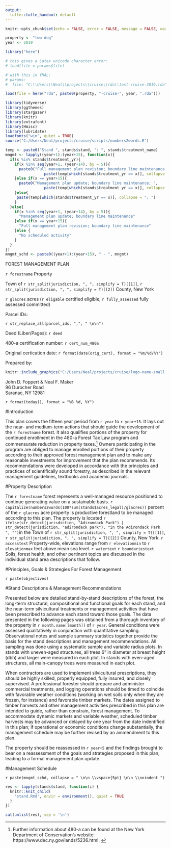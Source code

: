 ```yaml
---
output:
  tufte::tufte_handout: default
---
```


```r
knitr::opts_chunk$set(echo = FALSE, error = FALSE, message = FALSE, warning = FALSE, fig.width = 5, fig.height = 3.75)
```

```r
property <- "two-dog"
year <- 2019

library("here")

# this gives a Latex unicode character error:
# load(file = params$file)

# with this in YMAL:
# params:
#  file: "C:\\Users\\Neal\\projects\\cruise\\rda\\test-cruise-2019.rda"

load(file = here("rda", paste0(property, "-cruise-", year, ".rda")))

library(tidyverse)
library(ggthemes)
library(stargazer)
library(knitr)
library(extrafont)
library(Hmisc)
library(lubridate)
loadfonts("win", quiet = TRUE)
source("C:/Users/Neal/projects/cruise/scripts/numbers2words.R")

temp <- paste0("Stand ", stands$stand, ": ", stands$treatment_name)
mngmt <- lapply((year+1):(year+15), function(x){
  if(x %in% stands$treatment_yr){
    if(x %in% seq(year+1, (year+14), by = 5)){
      paste0("Full management plan revision; boundary line maintenance; ",
                 paste(temp[which(stands$treatment_yr == x)], collapse = "; "))
    }else if(x == year+15){
      paste0("Management plan update; boundary line maintenance; ",
                 paste(temp[which(stands$treatment_yr == x)], collapse = "; "))
    }else{
     paste(temp[which(stands$treatment_yr == x)], collapse = "; ") 
    }
  }else{
    if(x %in% seq(year+1, (year+14), by = 5)){
      "Management plan update; boundary line maintenance"
    }else if(x == year+15){
      "Full management plan revision; boundary line maintenance"
    }else {
      "No scheduled activity"
    }
  }
})
mngmt_schd <- paste0((year+1):(year+15), " - ", mngmt)
```

\pagenumbering{gobble}
\vspace*{30pt}

\huge FOREST MANAGEMENT PLAN

\vspace{30pt}

\LARGE `r forestname` Property

\vspace{22pt}

\normalsize Town of `r str_split(jurisdiction, ", ", simplify = T)[[1]]`, `r str_split(jurisdiction, ", ", simplify = T)[[2]]` County, New York  

\vspace{70pt}

\small `r glacres` acres (`r eligable` certified eligible; `r fully_assessed` fully assessed committed)

\vspace{18pt}

Parcel IDs: 

\vspace{8pt}

`r str_replace_all(parcel_ids, ",", " \n\n")`

\vspace{10pt}

Deed (Liber/Pages): `r deed`

\vspace{10pt}

480-a certification number: `r cert_num_480a`

\vspace{10pt}

Original certication date: `r format(date(orig_cert), format = "%m/%d/%Y")`

\vspace{60pt}

Prepared by:
```r
knitr::include_graphics("C:/Users/Neal/projects/cruise/logo-name-small.png")
```

John D. Foppert & Neal F. Maker  
96 Durocher Road  
Saranac, NY 12981  

\vspace{30pt}

\large `r format(today(), format = "%B %d, %Y")`

\pagebreak
\pagenumbering{arabic}

#Introduction

This plan covers the fifteen year period from `r year` to `r year+15`. It lays out the near- and medium-term actions that should guide the development of the `r forestname` forest. It also qualifies portions of the property for continued enrollment in the 480-a Forest Tax Law program and commensurate reduction in property taxes.^[Further information about 480-a can be found at the New York Department of Conservation's website: https://www.dec.ny.gov/lands/5236.html. \vspace{20pt}]  Owners participating in the program are obliged to manage enrolled portions of their property according to their approved forest management plan and to make any reasonable investments for improvement that the plan recommends. Its recommendations were developed in accordance with the principles and practices of scientifically sound forestry, as described in the relevant management guidelines, textbooks and academic journals.

#Property Description

The `r forestname` forest represents a well-managed resource positioned to continue generating value on a sustainable basis. `r capitalize(numbers2words(100*sum(stands$acres_legal)/glacres))` percent of the `r glacres` acre property is productive forestland to be managed according to this plan. The property is located `r ifelse(str_detect(jurisdiction, "Adirondack Park") | str_detect(jurisdiction, "adirondack park"), "in the Adirondack Park ", "")`in the Town of `r str_split(jurisdiction, ", ", simplify = T)[[1]]`, `r str_split(jurisdiction, ", ", simplify = T)[[2]]` County, New York. `r accesstext` Property-wide, elevations range from `r elevationmin` to `r elevationmax` feet above mean sea level. `r watertext` `r boundariestext` Soils, forest health, and other pertinent topics are discussed in the individual stand area descriptions that follow.

#Principles, Goals & Strategies For Forest Management

`r paste(objectives)`

#Stand Descriptions & Management Recommendations

Presented below are detailed stand-by-stand descriptions of the forest, the long-term structural, compositional and functional goals for each stand, and the near-term silvicultural treatments or management activities that have been prescribed to advance each stand toward those goals.  The data presented in the following pages was obtained from a thorough inventory of the property in `r month.name[[month]]` of `r year`.  General conditions were assessed qualitatively in conjunction with quantitative sampling.  Observational notes and sample summary statistics together provide the basis for the stand descriptions and management recommendations. All sampling was done using a systematic sample and variable radius plots. In stands with uneven-aged structures, all trees 6" in diameter at breast height (dbh) and larger were measured in each plot. In stands with even-aged structures, all main-canopy trees were measured in each plot.

When contractors are used to implement silvicultural prescriptions, they should be highly skilled, properly equipped, fully insured, and closely supervised.  A professional forester should prepare and administer commercial treatments, and logging operations should be timed to coincide with favorable weather conditions (working on wet soils only when they are frozen, for instance) and favorable timber markets. The dates assigned to timber harvests and other management activities prescribed in this plan are intended to guide, rather than constrain, forest management. To accommodate dynamic markets and variable weather, scheduled timber harvests may be advanced or delayed by one year from the date indentified in this plan; if operational or economic conditions change substantially, the management schedule may be further revised by an ammendment to this plan.

The property should be reassessed in `r year+5` and the findings brought to bear on a reassessment of the goals and strategies proposed in this plan, leading to a formal management plan update.

\newpage

#Management Schedule

\small `r paste(mngmt_schd, collapse = " \n\n \\vspace{5pt} \n\n \\noindent ")`

\newpage

```r
res <- lapply(stands$stand, function(i) {
  knitr::knit_child(
    'stand.Rmd', envir = environment(), quiet = TRUE
  )
})

cat(unlist(res), sep = '\n')
```
